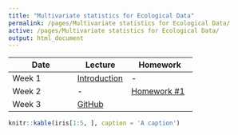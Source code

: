 ```yaml
---
title: "Multivariate statistics for Ecological Data"
permalink: /pages/Multivariate statistics for Ecological Data/
active: /pages/Multivariate statistics for Ecological Data/
output: html_document
---
```



Date  | Lecture | Homework
------------- |----------- | -------------
Week 1  | [Introduction](Lectures/Lecture01_S2021.html) | -  
Week 2  | - | [Homework #1](Homeworks/Homework01_S2021.html)             
Week 3  | [GitHub](Lectures/Lecture02_S2021.html) | 



```r
knitr::kable(iris[1:5, ], caption = 'A caption')
```

